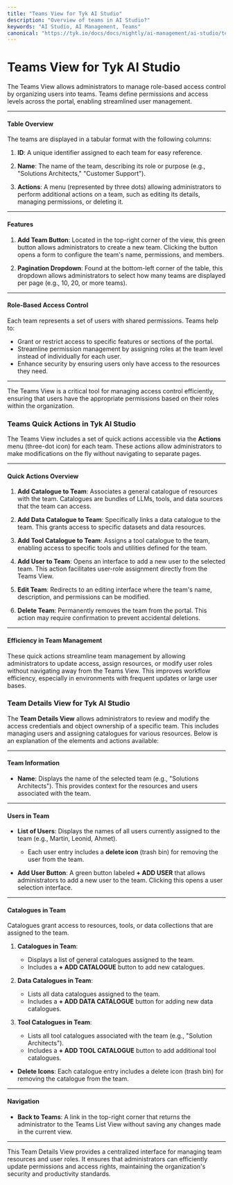 ```yaml
---
title: "Teams View for Tyk AI Studio"
description: "Overview of teams in AI Studio?"
keywords: "AI Studio, AI Management, Teams"
canonical: "https://tyk.io/docs/docs/nightly/ai-management/ai-studio/teams"
---
```


# Teams View for Tyk AI Studio

The Teams View allows administrators to manage role-based access control by organizing users into teams. Teams define permissions and access levels across the portal, enabling streamlined user management.

---

#### **Table Overview**
The teams are displayed in a tabular format with the following columns:

1. **ID**:
   A unique identifier assigned to each team for easy reference.

2. **Name**:
   The name of the team, describing its role or purpose (e.g., "Solutions Architects," "Customer Support").

3. **Actions**:
   A menu (represented by three dots) allowing administrators to perform additional actions on a team, such as editing its details, managing permissions, or deleting it.

---

#### **Features**
1. **Add Team Button**:
   Located in the top-right corner of the view, this green button allows administrators to create a new team. Clicking the button opens a form to configure the team's name, permissions, and members.

2. **Pagination Dropdown**:
   Found at the bottom-left corner of the table, this dropdown allows administrators to select how many teams are displayed per page (e.g., 10, 20, or more teams).

---

#### **Role-Based Access Control**
Each team represents a set of users with shared permissions. Teams help to:
- Grant or restrict access to specific features or sections of the portal.
- Streamline permission management by assigning roles at the team level instead of individually for each user.
- Enhance security by ensuring users only have access to the resources they need.

---

The Teams View is a critical tool for managing access control efficiently, ensuring that users have the appropriate permissions based on their roles within the organization.

### Teams Quick Actions in Tyk AI Studio

The Teams View includes a set of quick actions accessible via the **Actions** menu (three-dot icon) for each team. These actions allow administrators to make modifications on the fly without navigating to separate pages.

---

#### **Quick Actions Overview**

1. **Add Catalogue to Team**:
   Associates a general catalogue of resources with the team. Catalogues are bundles of LLMs, tools, and data sources that the team can access.

2. **Add Data Catalogue to Team**:
   Specifically links a data catalogue to the team. This grants access to specific datasets and data resources.

3. **Add Tool Catalogue to Team**:
   Assigns a tool catalogue to the team, enabling access to specific tools and utilities defined for the team.

4. **Add User to Team**:
   Opens an interface to add a new user to the selected team. This action facilitates user-role assignment directly from the Teams View.

5. **Edit Team**:
   Redirects to an editing interface where the team's name, description, and permissions can be modified.

6. **Delete Team**:
   Permanently removes the team from the portal. This action may require confirmation to prevent accidental deletions.

---

#### **Efficiency in Team Management**
These quick actions streamline team management by allowing administrators to update access, assign resources, or modify user roles without navigating away from the Teams View. This improves workflow efficiency, especially in environments with frequent updates or large user bases.

### Team Details View for Tyk AI Studio

The **Team Details View** allows administrators to review and modify the access credentials and object ownership of a specific team. This includes managing users and assigning catalogues for various resources. Below is an explanation of the elements and actions available:

---

#### **Team Information**
- **Name**:
  Displays the name of the selected team (e.g., "Solutions Architects"). This provides context for the resources and users associated with the team.

---

#### **Users in Team**
- **List of Users**:
  Displays the names of all users currently assigned to the team (e.g., Martin, Leonid, Ahmet).
  - Each user entry includes a **delete icon** (trash bin) for removing the user from the team.

- **Add User Button**:
  A green button labeled **+ ADD USER** that allows administrators to add a new user to the team. Clicking this opens a user selection interface.

---

#### **Catalogues in Team**
Catalogues grant access to resources, tools, or data collections that are assigned to the team.

1. **Catalogues in Team**:
   - Displays a list of general catalogues assigned to the team.
   - Includes a **+ ADD CATALOGUE** button to add new catalogues.

2. **Data Catalogues in Team**:
   - Lists all data catalogues assigned to the team.
   - Includes a **+ ADD DATA CATALOGUE** button for adding new data catalogues.

3. **Tool Catalogues in Team**:
   - Lists all tool catalogues associated with the team (e.g., "Solution Architects").
   - Includes a **+ ADD TOOL CATALOGUE** button to add additional tool catalogues.

- **Delete Icons**:
  Each catalogue entry includes a delete icon (trash bin) for removing the catalogue from the team.

---

#### **Navigation**
- **Back to Teams**:
  A link in the top-right corner that returns the administrator to the Teams List View without saving any changes made in the current view.

---

This Team Details View provides a centralized interface for managing team resources and user roles. It ensures that administrators can efficiently update permissions and access rights, maintaining the organization's security and productivity standards.
